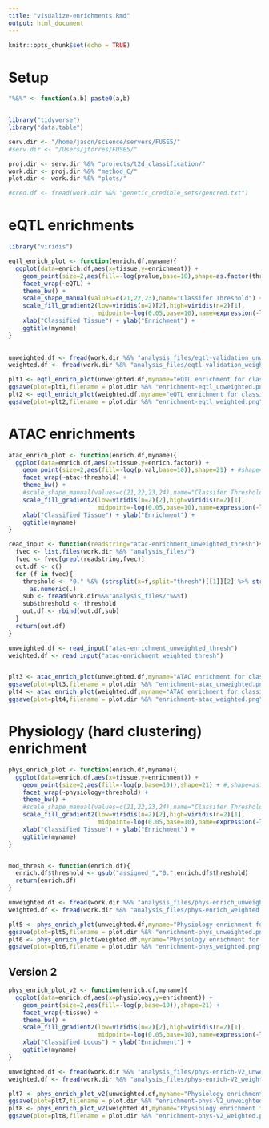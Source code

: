 ```yaml
---
title: "visualize-enrichments.Rmd"
output: html_document
---
```


```r
knitr::opts_chunk$set(echo = TRUE)
```


# Setup 

```r

"%&%" <- function(a,b) paste0(a,b)


library("tidyverse")
library("data.table")

serv.dir <- "/home/jason/science/servers/FUSE5/"
#serv.dir <- "/Users/jtorres/FUSE5/"

proj.dir <- serv.dir %&% "projects/t2d_classification/"
work.dir <- proj.dir %&% "method_C/"
plot.dir <- work.dir %&% "plots/"

#cred.df <- fread(work.dir %&% "genetic_credible_sets/gencred.txt")

```



# eQTL enrichments 

```r

library("viridis")

eqtl_enrich_plot <- function(enrich.df,myname){
  ggplot(data=enrich.df,aes(x=tissue,y=enrichment)) + 
    geom_point(size=2,aes(fill=-log(pvalue,base=10),shape=as.factor(threshold))) + 
    facet_wrap(~eQTL) + 
    theme_bw() + 
    scale_shape_manual(values=c(21,22,23),name="Classifer Threshold") +
    scale_fill_gradient2(low=viridis(n=2)[2],high=viridis(n=2)[1],
                         midpoint=-log(0.05,base=10),name=expression(-log10(p))) + 
    xlab("Classified Tissue") + ylab("Enrichment") + 
    ggtitle(myname)
}
 
```

```r

unweighted.df <- fread(work.dir %&% "analysis_files/eqtl-validation_unweighted.txt")
weighted.df <- fread(work.dir %&% "analysis_files/eqtl-validation_weighted.txt")

plt1 <- eqtl_enrich_plot(unweighted.df,myname="eQTL enrichment for classifed loci (unweighted)")
ggsave(plot=plt1,filename = plot.dir %&% "enrichment-eqtl_unweighted.png",width=7,height=4)
plt2 <- eqtl_enrich_plot(weighted.df,myname="eQTL enrichment for classifed loci (weighted)")
ggsave(plot=plt2,filename = plot.dir %&% "enrichment-eqtl_weighted.png",width=7,height=4)

```


# ATAC enrichments 


```r

atac_enrich_plot <- function(enrich.df,myname){
  ggplot(data=enrich.df,aes(x=tissue,y=enrich.factor)) + 
    geom_point(size=2,aes(fill=-log(p.val,base=10)),shape=21) + #shape=as.factor(threshold))) + 
    facet_wrap(~atac+threshold) + 
    theme_bw() + 
    #scale_shape_manual(values=c(21,22,23,24),name="Classifer Threshold") +
    scale_fill_gradient2(low=viridis(n=2)[2],high=viridis(n=2)[1],
                         midpoint=-log(0.05,base=10),name=expression(-log10(p))) + 
    xlab("Classified Tissue") + ylab("Enrichment") + 
    ggtitle(myname)
}

```


```r

read_input <- function(readstring="atac-enrichment_unweighted_thresh"){
  fvec <- list.files(work.dir %&% "analysis_files/")
  fvec <- fvec[grepl(readstring,fvec)]
  out.df <- c()
  for (f in fvec){
    threshold <- "0." %&% (strsplit(x=f,split="thresh")[[1]][2] %>% strsplit(.,".",fixed=TRUE))[[1]][1] %>% 
      as.numeric(.)
    sub <- fread(work.dir%&%"analysis_files/"%&%f)
    sub$threshold <- threshold
    out.df <- rbind(out.df,sub)
  }
  return(out.df)
}

unweighted.df <- read_input("atac-enrichment_unweighted_thresh")
weighted.df <- read_input("atac-enrichment_weighted_thresh")


plt3 <- atac_enrich_plot(unweighted.df,myname="ATAC enrichment for classifed loci (unweighted)")
ggsave(plot=plt3,filename = plot.dir %&% "enrichment-atac_unweighted.png",width=12,height=8)
plt4 <- atac_enrich_plot(weighted.df,myname="ATAC enrichment for classifed loci (weighted)")
ggsave(plot=plt4,filename = plot.dir %&% "enrichment-atac_weighted.png",width=12,height=8)


```



# Physiology (hard clustering) enrichment 


```r

phys_enrich_plot <- function(enrich.df,myname){
  ggplot(data=enrich.df,aes(x=tissue,y=enrichment)) + 
    geom_point(size=2,aes(fill=-log(p,base=10)),shape=21) + #,shape=as.factor(threshold))) + 
    facet_wrap(~physiology+threshold) + 
    theme_bw() + 
    #scale_shape_manual(values=c(21,22,23,24),name="Classifer Threshold") +
    scale_fill_gradient2(low=viridis(n=2)[2],high=viridis(n=2)[1],
                         midpoint=-log(0.05,base=10),name=expression(-log10(p))) + 
    xlab("Classified Tissue") + ylab("Enrichment") + 
    ggtitle(myname)
}



```

```r

mod_thresh <- function(enrich.df){
  enrich.df$threshold <- gsub("assigned_","0.",enrich.df$threshold)
  return(enrich.df)
}

unweighted.df <- fread(work.dir %&% "analysis_files/phys-enrich_unweighted.txt") %>% mod_thresh(.)
weighted.df <- fread(work.dir %&% "analysis_files/phys-enrich_weighted.txt") %>% mod_thresh(.)

plt5 <- phys_enrich_plot(unweighted.df,myname="Physiology enrichment for classifed loci (unweighted)")
ggsave(plot=plt5,filename = plot.dir %&% "enrichment-phys_unweighted.png",width=12,height=8)
plt6 <- phys_enrich_plot(weighted.df,myname="Physiology enrichment for classifed loci (weighted)")
ggsave(plot=plt6,filename = plot.dir %&% "enrichment-phys_weighted.png",width=12,height=8)


```


## Version 2 


```r


phys_enrich_plot_v2 <- function(enrich.df,myname){
  ggplot(data=enrich.df,aes(x=physiology,y=enrichment)) + 
    geom_point(size=2,aes(fill=-log(p,base=10)),shape=21) +
    facet_wrap(~tissue) + 
    theme_bw() + 
    scale_fill_gradient2(low=viridis(n=2)[2],high=viridis(n=2)[1],
                         midpoint=-log(0.05,base=10),name=expression(-log10(p))) + 
    xlab("Classified Locus") + ylab("Enrichment") + 
    ggtitle(myname)
}

unweighted.df <- fread(work.dir %&% "analysis_files/phys-enrich-V2_unweighted.txt") 
weighted.df <- fread(work.dir %&% "analysis_files/phys-enrich-V2_weighted.txt") 

plt7 <- phys_enrich_plot_v2(unweighted.df,myname="Physiology enrichment for classifed loci (unweighted)")
ggsave(plot=plt7,filename = plot.dir %&% "enrichment-phys-V2_unweighted.png",width=12,height=5)
plt8 <- phys_enrich_plot_v2(weighted.df,myname="Physiology enrichment for classifed loci (weighted)")
ggsave(plot=plt8,filename = plot.dir %&% "enrichment-phys-V2_weighted.png",width=12,height=5)

```



